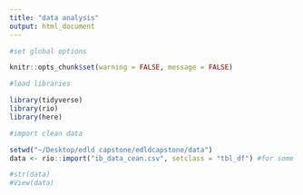 ```yaml
---
title: "data analysis"
output: html_document
---
```


```r
#set global options

knitr::opts_chunk$set(warning = FALSE, message = FALSE)

```

```r
#load libraries

library(tidyverse)
library(rio)
library(here)

```

```r
#import clean data

setwd("~/Desktop/edld capstone/edldcapstone/data")
data <- rio::import("ib_data_cean.csv", setclass = "tbl_df") #for some reason here package wasn't working

#str(data)
#View(data)
```